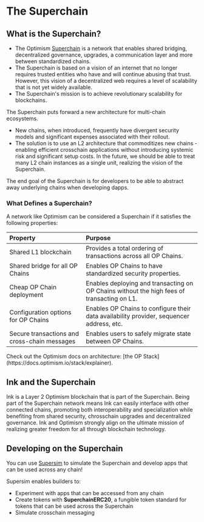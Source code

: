 
# The Superchain

## What is the Superchain? 

- The Optimism [Superchain](https://docs.optimism.io/stack/explainer#superchain-overview) is a network that enables shared bridging, decentralized governance, upgrades, a communication layer and more between standardized chains. 
- The Superchain is based on a vision of an internet that no longer requires trusted entities who have and will continue abusing that trust. However, this vision of a decentralized web requires a level of scalability that is not yet widely available. 
- The Superchain's mission is to achieve revolutionary scalability for blockchains.

The Superchain puts forward a new architecture for multi-chain ecosystems. 
- New chains, when introduced, frequently have divergent security models and significant expenses associated with their rollout. 
- The solution is to use an L2 architecture that commoditizes new chains - enabling efficient crosschain applications without introducing systemic risk and significant setup costs. In the future, we should be able to treat many L2 chain instances as a single unit, realizing the vision of the Superchain. 

<Callout type="info" emoji="ℹ️">
The end goal of the Superchain is for developers to be able to abstract away underlying chains when developing dapps. 
</Callout>

### What Defines a Superchain? 

A network like Optimism can be considered a Superchain if it satisfies the following properties:

| Property                                     | Purpose                                                                                    | 
| :------------------------------------------- | :----------------------------------------------------------------------------------------- |  
| Shared L1 blockchain                         | Provides a total ordering of transactions across all OP Chains.                            | 
| Shared bridge for all OP Chains              | Enables OP Chains to have standardized security properties.                                | 
| Cheap OP Chain deployment                    | Enables deploying and transacting on OP Chains without the high fees of transacting on L1. | 
| Configuration options for OP Chains          | Enables OP Chains to configure their data availability provider, sequencer address, etc.   | 
| Secure transactions and cross-chain messages | Enables users to safely migrate state between OP Chains.                                   | 

<Callout type="info" emoji="ℹ️">
Check out the Optimism docs on architecture: [the OP Stack](https://docs.optimism.io/stack/explainer).
</Callout>

## Ink and the Superchain

Ink is a Layer 2 Optimism blockchain that is part of the Superchain. Being part of the Superchain network means Ink can easily interface with other connected chains, promoting both interoperability and specialization while benefiting from shared security, chrosschain upgrades and decentralized governance. Ink and Optimism strongly align on the ultimate mission of realizing greater freedom for all through blockchain technology.

## Developing on the Superchain 

You can use [Supersim](https://github.com/ethereum-optimism/supersim) to simulate the Superchain and develop apps that can be used across any chain!

Supersim enables builders to:

* Experiment with apps that can be accessed from any chain
* Create tokens with **SuperchainERC20**, a fungible token standard for tokens that can be used across the Superchain
* Simulate crosschain messaging
